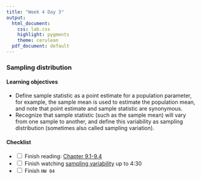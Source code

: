 ```yaml
---
title: "Week 4 Day 3"
output: 
  html_document:
    css: lab.css
    highlight: pygments
    theme: cerulean
  pdf_document: default
---
```


### Sampling distribution

#### Learning objectives 

* Define sample statistic as a point estimate for a population parameter, for example, the sample mean is used to estimate the population mean, and note that point estimate and sample statistic are synonymous.
* Recognize that sample statistic (such as the sample mean) will vary from one sample to another, and define this variability as sampling distribution (sometimes also called sampling variation).

#### Checklist
- <input type="checkbox" unchecked> Finish reading: [Chapter 9.1-9.4](https://nustat.github.io/intro-stat-ds/9-sampling.html)
</input>
- <input type="checkbox" unchecked> Finish watching [sampling variability](https://www.coursera.org/learn/inferential-statistics-intro/lecture/lkQnZ/sampling-variability-and-clt) up to 4:30
</input>
- <input type="checkbox" unchecked> Finish `HW 04`</input>
